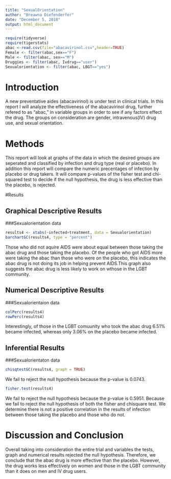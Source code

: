 ```yaml
---
title: "SexualOrientation"
author: "Breawna Diefenderfer"
date: "December 5, 2018"
output: html_document
---
```


```r
require(tidyverse)
require(tigerstats)
abac <-read.csv(file="abacavirinol.csv",header=TRUE)
Female <- filter(abac,sex=="F")
Male <- filter(abac, sex=="M")
Druggies <- filter(abac, Ivdrug=="user")
Sexualorientation <- filter(abac, LBGT=="yes")
```

# Introduction

<!--In this section you explain what you are trying to show.  Where did the data come from?  What is the research or other question you are trying to answer?.  If you skimp in this section expect to be marked down in your grade. Paint a picture of the project a couple of paragraphs is expected!-->

A new  preventative aides (abacavirinol) is under test in clinical trials. In this report I will analyze the effectiveness of the abacavirinol drug, further refered to as "abac," in variable groups in order to see if any factors effect the drug. The groups on consideration are gender, intravenous(IV) drug use, and sexual orientation.

# Methods

<!--Decide on your methods:  use "variable analysis" or other appropriate descriptors.  Make sure to choose at least one graphical method and at least one numerical method. Discuss what data manipulations may be needed for example subsetting or other binning procedures and what sort of graphical displays and inferential tools will be used!-->
This report will look at graphs of the data in which the desired groups are seperated and classified by infection and drug type (real or placebo). In addition this report will compare the numeric precentages of infection by placebo or drug takers. It will compare p-values of the fisher test and chi-squared test to decide if the null hypothesis, the drug is less effective than the placebo, is rejected.
  
#Results

<!--Divide this section into two sub-sections:  One for your descriptive  results and one for your inferential results.!-->

## Graphical Descriptive Results

<!--Graphical results here.  Make sure to show your code.  Provide appropriate labels for axes, giving units if possible, and provide a good title for the graph, too.  Use the graphical results to describe the patterns if any that exist in the data as focused toward the research question. Bottom line is to explain the features of the graph that are relevant to conforming or departing to what is expected by your null hypothesis !-->
  
###Sexualorientation data
```r
results4 <- xtabs(~infected+treatment, data = Sexualorientation)
barchartGC(results4, type = "percent")
```

Those who did not aquire AIDS were about equal between those taking the abac drug and those taking the placebo. Of the people who got AIDS more were taking the abac than those who were on the placebo, this indicates the abac drug is not doing its job in helping prevent AIDS.This graph also suggests the abac drug is less likely to work on wthose in the LGBT community.

## Numerical Descriptive Results

<!--Numerical results go here. Use the numerical results to describe the patterns if any that exist in the data as focused toward the research question!-->
  
###Sexualorientaion data  
```r
colPerc(results4)
rowPerc(results4)
```
  Interestingly, of those in the LGBT comuunity who took the abac drug 6.51% became infected, whereas only 3.06% on the placebo became infected.

## Inferential Results

<!--State hypothesis clearly.  Make sure your discussion of the inferential test covers all the aspects that the test output produces, such as test statistic, p-value etc.  Make a decision about the null hypothesis, explain the assumptions on which the selected test/procedure was based, and why the chosen procedure satisfys the assumptions and is appropriate to answer the research question!-->
  
###Sexualorientaton data
```r
chisqtestGC(results4, graph = TRUE)
```
  
  We fail to reject the null hypothesis because the p-value is 0.0743.
  
```r
fisher.test(results4)
```
  We fail to reject the null hypothesis because the p-value is 0.5951.
  Because we fail to reject the null hypothesis of both the fisher and chisquare test. We determine there is not a positive correlation in the results of infection between those taking the placebo and those who do not.
    
# Discussion and Conclusion

<!--Discussion and conclusion here.  If you found a relationship be sure to consider whether the relationship occurs because one of the variavbles causes the other, or whether they perhasps are related for some other reason.  Watch the chapter 6 videos from the GeorgeTown videos collection.!-->
Overall taking into consideration the entire trial and variables the tests, graph and numerical results rejected the null hypothesis. Therefore, we conclude that the abac drug is more effective than the placebo. However, the drug works less effectively on women and those in the LGBT community than it does on men and IV drug users.

